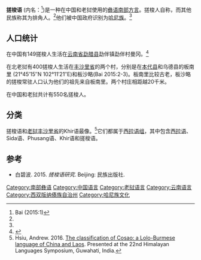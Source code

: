 {{Infobox language
|name=Cosao
|altname=
|states=[[中国|中国]]、[[老挝|老挝]]
|region=
|ethnicity=[[哈尼族|哈尼族]]
|speakers=550
|date=2015
|ref=<ref name="Bai2015b">白碧波. 2015b. ''[http://scholarspace.manoa.hawaii.edu/handle/10125/25306 Documentation of endangered Cosao "green codes" in Yunnan, China] {{Wayback|url=http://scholarspace.manoa.hawaii.edu/handle/10125/25306 |date=20200729084347 }}''. Presentation given at the 4th International Conference on Language Documentation and Conservation (ICLDC), Honolulu, Hawaii.</ref>
|familycolor=汉藏语系
|fam2=([[藏缅语族|藏缅语族]])
|fam3=[[缅彝语群|缅彝语群]]
|fam4=[[彝语支|彝语支]]
|fam5=[[南部彝语|南部彝语]]
|fam6=[[勾克－搓梭语群|勾克－搓梭语群]]
|fam7=
|iso3=none
|glotto=cosa1234
|glottorefname=Cosao
}}

'''搓梭语''' (内名：''{{IPA|tsʰo55 sɔ55}}''<ref name="Bai2015-1">Bai (2015:1)</ref>)是一种在中国和老挝使用的[[彝语南部方言|彝语南部方言]]。搓梭人自称''{{IPA|tsʰo55 sɔ55}}''，而其他民族称其为排角人。<ref name="Bai2015-1"/>他们被中国政府识别为[[哈尼族|哈尼族]]。<ref name="Bai2015-1"/>

==人口统计==
在中国有149搓梭人生活在[[云南省|云南省]][[勐腊县|勐腊县]]勐伴镇勐伴村曼冈。<ref>{{Cite web |url=http://www.ynszxc.gov.cn/villagePage/vIndex.aspx?departmentid=182798 |title=存档副本 |access-date=2021-03-16 |archive-date=2016-03-07 |archive-url=https://web.archive.org/web/20160307022436/http://www.ynszxc.gov.cn/villagePage/vIndex.aspx?departmentid=182798 |dead-url=no }}</ref>

在北老挝有400搓梭人生活在[[丰沙里省|丰沙里省]]的两个村，分别是在[[本代县|本代县]]和乌德县的板南里 (21°45′15″N 102°11′21″E)和板沙略(Bai 2015:2-3)。板南里比较古老，板沙略的搓梭常驻人口认为他们的祖先来自板南里。两个村庄相距越20千米。

在中国和老挝共计有550名搓梭人。

==分类==
搓梭语和[[老挝|老挝]][[丰沙里省|丰沙里省]]的Khir语最像。<ref name="Hsiu2016">Hsiu, Andrew. 2016. [http://doi.org/10.5281/zenodo.1127810 The classification of Cosao: a Lolo-Burmese language of China and Laos]. Presented at the 22nd Himalayan Languages Symposium, Guwahati, India.</ref>它们都属于[[西拉语组|西拉语组]]，其中包含[[西拉语|西拉语]]、Sida语、Phusang语、Khir语和搓梭语。

==参考==
{{reflist}}
*白碧波. 2015. ''搓梭语研究''. Beijing: 民族出版社. {{ISBN|9787105138913}}

{{中国语言}}
{{老挝语言}}
{{汉藏语系}}
{{Lolo-Burmese languages}}

[[Category:南部彝语|Category:南部彝语]]
[[Category:中国语言|Category:中国语言]]
[[Category:老挝语言|Category:老挝语言]]
[[Category:云南语言|Category:云南语言]]
[[Category:西双版纳傣族自治州|Category:西双版纳傣族自治州]]
[[Category:哈尼族文化|Category:哈尼族文化]]